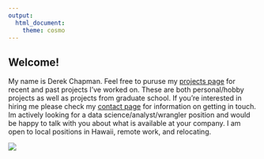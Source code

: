 ```yaml
---
output: 
  html_document: 
    theme: cosmo
---
```


## Welcome!

My name is Derek Chapman.  Feel free to puruse my [projects page](portfolio.html) for recent and past projects I've worked on.  These are both personal/hobby projects as well as projects from graduate school.  If you're interested in hiring me please check my [contact page](contact.html) for information on getting in touch.  Im actively looking for a data science/analyst/wrangler position and would be happy to talk with you about what is available at your company.  I am open to local positions in Hawaii, remote work, and relocating.

![](intro_photo.jpeg)

